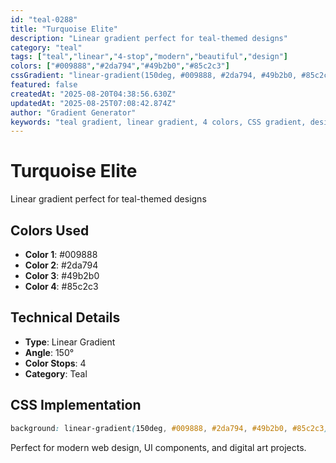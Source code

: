 ```yaml
---
id: "teal-0288"
title: "Turquoise Elite"
description: "Linear gradient perfect for teal-themed designs"
category: "teal"
tags: ["teal","linear","4-stop","modern","beautiful","design"]
colors: ["#009888","#2da794","#49b2b0","#85c2c3"]
cssGradient: "linear-gradient(150deg, #009888, #2da794, #49b2b0, #85c2c3)"
featured: false
createdAt: "2025-08-20T04:38:56.630Z"
updatedAt: "2025-08-25T07:08:42.874Z"
author: "Gradient Generator"
keywords: "teal gradient, linear gradient, 4 colors, CSS gradient, design, #009888, #2da794, #49b2b0, #85c2c3"
---
```


# Turquoise Elite

Linear gradient perfect for teal-themed designs

## Colors Used
- **Color 1**: #009888
- **Color 2**: #2da794
- **Color 3**: #49b2b0
- **Color 4**: #85c2c3

## Technical Details
- **Type**: Linear Gradient
- **Angle**: 150°
- **Color Stops**: 4
- **Category**: Teal

## CSS Implementation
```css
background: linear-gradient(150deg, #009888, #2da794, #49b2b0, #85c2c3);
```

Perfect for modern web design, UI components, and digital art projects.
